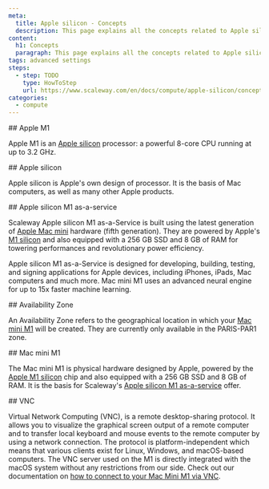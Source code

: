 ```yaml
---
meta:
  title: Apple silicon - Concepts
  description: This page explains all the concepts related to Apple silicon
content:
  h1: Concepts
  paragraph: This page explains all the concepts related to Apple silicon
tags: advanced settings
steps:
  - step: TODO
    type: HowToStep
    url: https://www.scaleway.com/en/docs/compute/apple-silicon/concepts
categories:
  - compute
---
```


<Concept opened>
  ## Apple M1

  Apple M1 is an [Apple silicon](#apple-silicon) processor: a powerful 8-core CPU running at up to 3.2 GHz.
</Concept>


<Concept opened>
  ## Apple silicon 

  Apple silicon is Apple's own design of processor. It is the basis of Mac computers, as well as many other Apple products. 
</Concept>


<Concept opened>
  ## Apple silicon M1 as-a-service

  Scaleway Apple silicon M1 as-a-Service is built using the latest generation of [Apple Mac mini](#mac-mini-M1) hardware (fifth generation). They are powered by Apple's [M1 silicon](#apple-m1) and also equipped with a 256 GB SSD and 8 GB of RAM for towering performances and revolutionary power efficiency.

  Apple silicon M1 as-a-Service is designed for developing, building, testing, and signing applications for Apple devices, including iPhones, iPads, Mac computers and much more. Mac mini M1 uses an advanced neural engine for up to 15x faster machine learning. 
</Concept>


<Concept opened>
  ## Availability Zone 

  An Availability Zone refers to the geographical location in which your [Mac mini M1](#mac-mini-m1) will be created. They are currently only available in the PARIS-PAR1 zone.
</Concept>

<Concept>
  ## Mac mini M1

  The Mac mini M1 is physical hardware designed by Apple, powered by the [Apple M1 silicon](#apple-m1) chip and also equipped with a 256 GB SSD and 8 GB of RAM. It is the basis for Scaleway's [Apple silicon M1 as-a-service](#apple-silicon-m1-as-a-service) offer.
</Concept>

<Concept>
  ## VNC

  Virtual Network Computing (VNC), is a remote desktop-sharing protocol. It allows you to visualize the graphical screen output of a remote computer and to transfer local keyboard and mouse events to the remote computer by using a network connection. The protocol is platform-independent which means that various clients exist for Linux, Windows, and macOS-based computers. The VNC server used on the M1 is directly integrated with the macOS system without any restrictions from our side. Check out our documentation on [how to connect to your Mac Mini M1 via VNC](/compute/apple-silicon/how-to/connect-to-mac-mini-m1/#how-to-connect-via-vnc).
</Concept>

